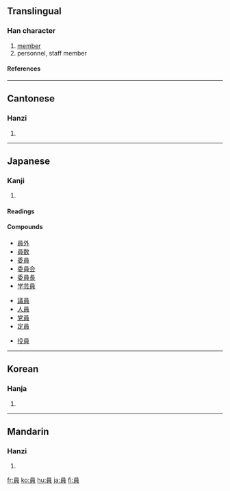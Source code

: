 {{see|员}}

==Translingual==
===Han character===
{{Han char|rn=30|rad=口|as=07|sn=10|four=6080<sub>6</sub>|canj=口月山金 (RBUC)}}
# [[member]]
# personnel, staff member
====References====
{{Han ref|kx=0189.310|dkj=03633|dj=0409.190|hdz=10628.060|uh=54E1|ud=21729|bh=ADFB|bd=44539}}
----
==Cantonese==
===Hanzi===
{{yue-hanzi|jyut=|y=yun4}}
# {{defn|Cantonese}}
----
==Japanese==
===Kanji===
{{ja-kanji|grade=3|rs=口07}}
# {{defn|Japanese}}
====Readings====
{{ja-readings|on=[[いん]] (in), [[えん]] (en)|kun=[[かず]] (kazu)}}
====Compounds====
{{top2}}
*[[員外]]
*[[員数]]
*[[委員]]
*[[委員会]]
*[[委員長]]
*[[学芸員]]
{{mid2}}
*[[議員]]
*[[人員]]
*[[党員]]
*[[定員]]
<!-- 服務員 waiter is a Chinese word, not used in Japanese -->
*[[役員]]
{{bottom}}
----

==Korean==
===Hanja===
{{ko-hanja|hangeul=원|rv=won|mr=wŏn}}
# {{defn|Korean}}
----
==Mandarin==
===Hanzi===
{{cmn-hanzi|sim=员|pin=[[yuán]] ([[yuan2]])|wg=yüan<sup>2</sup>}}
# {{defn|Mandarin}}

[[fr:員]]
[[ko:員]]
[[hu:員]]
[[ja:員]]
[[fi:員]]